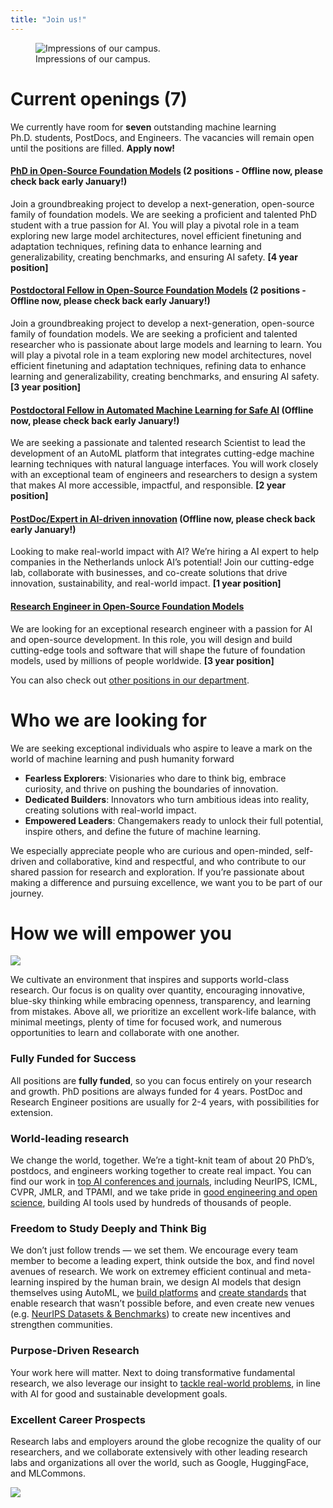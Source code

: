 ```yaml
---
title: "Join us!"
---
```


![Impressions of our campus.](../images/campus.webp)  

# Current openings (7)
We currently have room for **seven** outstanding machine learning Ph.D. students, PostDocs, and Engineers. 
The vacancies will remain open until the positions are filled. **Apply now!**

#### [PhD in Open-Source Foundation Models](https://jobs.tue.nl/nl/vacature/phd-on-opensource-foundation-models-1126709.html) (2 positions - Offline now, please check back early January!)
Join a groundbreaking project to develop a next-generation, open-source family of foundation models. 
We are seeking a proficient and talented PhD student with a true passion for AI. 
You will play a pivotal role in a team exploring new large model architectures, novel efficient 
finetuning and adaptation techniques, refining data to enhance learning and generalizability, 
creating benchmarks, and ensuring AI safety.
**[4 year position]** 

#### [Postdoctoral Fellow in Open-Source Foundation Models](https://jobs.tue.nl/nl/vacature/postdoc-in-opensource-foundation-models-1126761.html) (2 positions - Offline now, please check back early January!)
Join a groundbreaking project to develop a next-generation, open-source family of foundation models. 
We are seeking a proficient and talented researcher who is passionate about large models and learning to learn. You will play a pivotal role in a team 
exploring new model architectures, novel efficient finetuning and adaptation techniques, refining data to enhance learning and generalizability, 
creating benchmarks, and ensuring AI safety.
**[3 year position]** 

#### [Postdoctoral Fellow in Automated Machine Learning for Safe AI](https://jobs.tue.nl/nl/vacature/postdoc-in-automated-machine-learning-for-safe-ai-1126763.html) (Offline now, please check back early January!)
We are seeking a passionate and talented research Scientist to lead the development of an AutoML platform that integrates 
cutting-edge machine learning techniques with natural language interfaces. You will work closely with an exceptional team of 
engineers and researchers to design a system that makes AI more accessible, impactful, and responsible.
**[2 year position]** 

#### [PostDoc/Expert in AI-driven innovation](https://jobs.tue.nl/nl/vacature/postdoc-in-aidriven-innovation-1126762.html) (Offline now, please check back early January!)
Looking to make real-world impact with AI? We're hiring a AI expert to help companies in the Netherlands unlock AI's potential! 
Join our cutting-edge lab, collaborate with businesses, and co-create solutions that drive innovation, sustainability, and real-world impact.
**[1 year position]** 

#### [Research Engineer in Open-Source Foundation Models](https://jobs.tue.nl/en/vacancy/research-engineer-on-opensource-foundation-models-1132197.html)
We are looking for an exceptional research engineer with a passion for AI and open-source development. In this role, you will design and 
build cutting-edge tools and software that will shape the future of foundation models, used by millions of people worldwide.
**[3 year position]** 

You can also check out [other positions in our department](https://jobs.tue.nl/en/vacancies.html#filter=p_type%3DSEARCH_RESULTS%26p_search%3D%26p_category_code_arr%3D6048-461676&page=1).

# Who we are looking for
We are seeking exceptional individuals who aspire to leave a mark on the world of machine learning and push humanity forward

* **Fearless Explorers**: Visionaries who dare to think big, embrace curiosity, and thrive on pushing the boundaries of innovation.
* **Dedicated Builders**: Innovators who turn ambitious ideas into reality, creating solutions with real-world impact.
* **Empowered Leaders**: Changemakers ready to unlock their full potential, inspire others, and define the future of machine learning.

We especially appreciate people who are curious and open-minded, self-driven and collaborative, kind and respectful, and who contribute to our shared
passion for research and exploration. If you’re passionate about making a difference and pursuing excellence, we want you to be part of our journey.

# How we will empower you
![](../images/team2.webp)

We cultivate an environment that inspires and supports world-class research. Our focus is on quality over quantity, 
encouraging innovative, blue-sky thinking while embracing openness, transparency, and learning from mistakes. Above all, we prioritize 
an excellent work-life balance, with minimal meetings, plenty of time for focused work, and numerous opportunities to learn and 
collaborate with one another.

### Fully Funded for Success
All positions are **fully funded**, so you can focus entirely on your research and growth. PhD positions are always funded for 4 years. PostDoc and Research Engineer positions are usually for 2-4 years, with possibilities for extension.

### World-leading research
We change the world, together. We’re a tight-knit team of about 20 PhD's, postdocs, and engineers working together to create real impact. 
You can find our work in [top AI conferences and journals](../publications/publications.html), including NeurIPS, ICML, CVPR, JMLR, and TPAMI, 
and we take pride in [good engineering and open science](../software/software.html), building AI tools used by hundreds of thousands of people.

### Freedom to Study Deeply and Think Big
We don’t just follow trends — we set them. We encourage every team member to become a leading expert, think outside the box, and find novel avenues of research.
We work on extremey efficient continual and meta-learning inspired by the human brain, we design AI models that design themselves using AutoML,
we <a href="https://www.openml.org/" target="_blank">build platforms</a> and <a href="https://mlcommons.org/working-groups/data/croissant/" target="_blank">create standards</a>
that enable research that wasn't possible before, and even create new venues 
(e.g. <a href="https://neuripsconf.medium.com/announcing-the-neurips-2021-datasets-and-benchmarks-track-644e27c1e66c" target="_blank">NeurIPS Datasets & Benchmarks</a>)
to create new incentives and strengthen communities.

### Purpose-Driven Research
Your work here will matter. Next to doing transformative fundamental research, we also leverage our insight to [tackle real-world problems](../projects/projects.html),
in line with AI for good and sustainable development goals.

### Excellent Career Prospects
Research labs and employers around the globe recognize the quality of our researchers, and we collaborate extensively with other leading research labs and organizations
all over the world, such as Google, HuggingFace, and MLCommons.

![](../images/team1.webp)  
